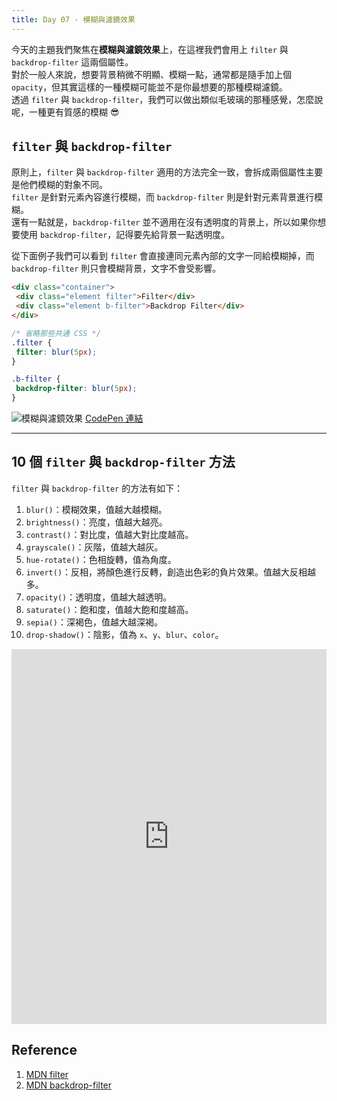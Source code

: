 ```yaml
---
title: Day 07 - 模糊與濾鏡效果
---
```


今天的主題我們聚焦在**模糊與濾鏡效果**上，在這裡我們會用上 `filter` 與 `backdrop-filter` 這兩個屬性。  
對於一般人來說，想要背景稍微不明顯、模糊一點，通常都是隨手加上個 `opacity`，但其實這樣的一種模糊可能並不是你最想要的那種模糊濾鏡。  
透過 `filter` 與 `backdrop-filter`，我們可以做出類似毛玻璃的那種感覺，怎麼說呢，一種更有質感的模糊 :sunglasses:

## `filter` 與 `backdrop-filter`
原則上，`filter` 與 `backdrop-filter` 適用的方法完全一致，會拆成兩個屬性主要是他們模糊的對象不同。  
`filter` 是針對元素內容進行模糊，而 `backdrop-filter` 則是針對元素背景進行模糊。  
還有一點就是，`backdrop-filter` 並不適用在沒有透明度的背景上，所以如果你想要使用 `backdrop-filter`，記得要先給背景一點透明度。

從下面例子我們可以看到 `filter` 會直接連同元素內部的文字一同給模糊掉，而 `backdrop-filter` 則只會模糊背景，文字不會受影響。

```html
<div class="container">
 <div class="element filter">Filter</div>
 <div class="element b-filter">Backdrop Filter</div>
</div>
```
```css
/* 省略那些共通 CSS */
.filter {
 filter: blur(5px);
}

.b-filter {
 backdrop-filter: blur(5px);
}
```

![模糊與濾鏡效果](./assets/day07_filter_01.jpg)
[CodePen 連結](https://codepen.io/ChungYingHo/pen/gONoJYg)

---

## 10 個 `filter` 與 `backdrop-filter` 方法
`filter` 與 `backdrop-filter` 的方法有如下：
1. `blur()`：模糊效果，值越大越模糊。
2. `brightness()`：亮度，值越大越亮。
3. `contrast()`：對比度，值越大對比度越高。
4. `grayscale()`：灰階，值越大越灰。
5. `hue-rotate()`：色相旋轉，值為角度。
6. `invert()`：反相，將顏色進行反轉，創造出色彩的負片效果。值越大反相越多。
7. `opacity()`：透明度，值越大越透明。
8. `saturate()`：飽和度，值越大飽和度越高。
9. `sepia()`：深褐色，值越大越深褐。
10. `drop-shadow()`：陰影，值為 `x`、`y`、`blur`、`color`。

<iframe height="600" width="100%" title="day 07 - filter_method" src="https://codepen.io/ChungYingHo/embed/wvLpbdy?default-tab=html%2Cresult" frameborder="no" loading="lazy" allowtransparency="true" allowfullscreen="true">
  See the Pen <a href="https://codepen.io/ChungYingHo/pen/wvLpbdy">
  day 07 - filter_method</a> by ChungYingHo (<a href="https://codepen.io/ChungYingHo">@ChungYingHo</a>)
  on <a href="https://codepen.io">CodePen</a>.
</iframe>

## Reference
1. [MDN filter](https://developer.mozilla.org/en-US/docs/Web/CSS/filter)
1. [MDN backdrop-filter](https://developer.mozilla.org/en-US/docs/Web/CSS/backdrop-filter)